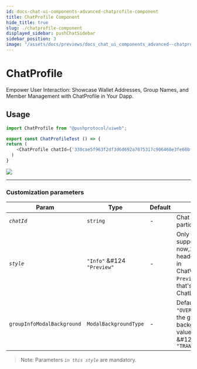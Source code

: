 ```yaml
---
id: docs-chat-ui-components-advanced-chatprofile-component
title: ChatProfile Component
hide_title: true
slug: ./chatprofile-component
displayed_sidebar: pushChatSidebar
sidebar_position: 3
image: "/assets/docs/previews/docs_chat_ui_components_advanced--chatprofile_component.png"
---
```


# ChatProfile
Empower User Interaction: Showcase Wallet Addresses, Group Names, and Member Management with ChatProfile in Your Dapp.

<head>
  <title>ChatProfile | UI Components (@pushprotocol/uiweb) | Push Chat | Push Documentation</title>
</head>


## Usage
<Tabs className="codetabs" groupId="code-examples">
  <TabItem value="react" attributes={{className: "codetab react"}} default>

  ```typescript
  import ChatProfile from "@pushprotocol/uiweb";

  export const ChatProfileTest () => { 
  return (
      <ChatProfile chatId={'330cae5f963f2df3d6d692a7075317c906468e3fe60bfb8280a7e125208939e1'} style='Info' />
    )
  }
  ```

  <ModalContainer>
    <img src={require("/static/assets/docs/articles/uiweb/chatprofile.png").default} />
  </ModalContainer>

  </TabItem>
</Tabs>

---

### Customization parameters

| Param         | Type            | Default | Remarks |
| ------------- | --------------- | ------- | -------- |
| _`chatId`_        | `string`         | -       | Chat id for a particular chat|
| _`style`_        | `"Info"` &#124 `"Preview"`         | -       | Only have Info support as of now,`Info` is the header that’s visible in ChatViewComponent, `Preview` is the one that's visible in ChatListComponent|
| `groupInfoModalBackground`       | `ModalBackgroundType`         | -       | Default value is `"OVERLAY"`, decides the group info modal background, possible values are `"OVERLAY"` &#124 `"BLUR"` &#124 `"TRANSPARENT"`|

> Note: Parameters _`in this style`_ are mandatory.